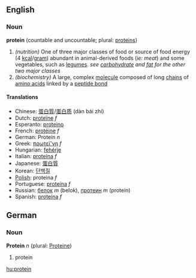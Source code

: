 ==English==
===Noun===
{{wikipedia}}
'''protein''' (countable and uncountable; plural: [[proteins]])
#''(nutrition)'' One of three major classes of food or source of food energy (4 [[kcal]]/[[gram]]) abundant in animal-derived foods (''ie: meat'') and some vegetables, such as [[legumes]]. ''see [[carbohydrate]] and [[fat]] for the other two major classes''
#''(biochemistry)'' A large, complex [[molecule]] composed of long [[chain]]s of [[amino acid]]s linked by a [[peptide bond]]

====Translations====
*Chinese: [[蛋白質]]/[[蛋白质]] (dàn bái zhí)
*Dutch: [[proteïne]] ''f''
*Esperanto: [[proteino]]
*French: [[protéine]] ''f''
*German: Protein ''n''
*Greek: [[πρωτεϊ'νη]] ''f''
*Hungarian: [[fehérje]]
*Italian: [[proteina]] ''f''
*Japanese: [[蛋白質]]
*Korean: [[단백질]]
*[[Polish]]: proteina ''f''
*Portuguese: [[proteína]] ''f''
*Russian: [[белок]] ''m'' (belok), [[протеин]] ''m'' (protein)
*Spanish: [[proteína]] ''f''

==German==
===Noun===
'''Protein''' ''n'' (plural: [[Proteine]])

# protein

[[hu:protein]]